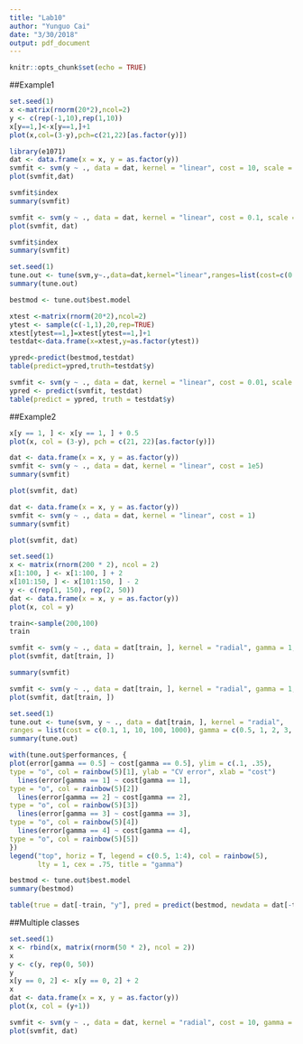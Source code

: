 ```yaml
---
title: "Lab10"
author: "Yunguo Cai"
date: "3/30/2018"
output: pdf_document
---
```


```r
knitr::opts_chunk$set(echo = TRUE)
```

##Example1
```r
set.seed(1)
x <-matrix(rnorm(20*2),ncol=2)
y <- c(rep(-1,10),rep(1,10))
x[y==1,]<-x[y==1,]+1
plot(x,col=(3-y),pch=c(21,22)[as.factor(y)])
```
```r
library(e1071)
dat <- data.frame(x = x, y = as.factor(y))
svmfit <- svm(y ~ ., data = dat, kernel = "linear", cost = 10, scale = FALSE)
plot(svmfit,dat)
```
```r
svmfit$index
summary(svmfit)
```
```r
svmfit <- svm(y ~ ., data = dat, kernel = "linear", cost = 0.1, scale = FALSE)
plot(svmfit, dat)
```
```r
svmfit$index
summary(svmfit)
```
```r
set.seed(1)
tune.out <- tune(svm,y~.,data=dat,kernel="linear",ranges=list(cost=c(0.001,0.01,0.1,1,5,10,100)))
summary(tune.out)
```
```r
bestmod <- tune.out$best.model
```

```r
xtest <-matrix(rnorm(20*2),ncol=2)
ytest <- sample(c(-1,1),20,rep=TRUE)
xtest[ytest==1,]=xtest[ytest==1,]+1
testdat<-data.frame(x=xtest,y=as.factor(ytest))
```

```r
ypred<-predict(bestmod,testdat)
table(predict=ypred,truth=testdat$y)
```
```r
svmfit <- svm(y ~ ., data = dat, kernel = "linear", cost = 0.01, scale = FALSE) 
ypred <- predict(svmfit, testdat)
table(predict = ypred, truth = testdat$y)
```
##Example2
```r
x[y == 1, ] <- x[y == 1, ] + 0.5
plot(x, col = (3-y), pch = c(21, 22)[as.factor(y)])
```

```r
dat <- data.frame(x = x, y = as.factor(y))
svmfit <- svm(y ~ ., data = dat, kernel = "linear", cost = 1e5)
summary(svmfit)
```

```r
plot(svmfit, dat)
```
```r
dat <- data.frame(x = x, y = as.factor(y))
svmfit <- svm(y ~ ., data = dat, kernel = "linear", cost = 1)
summary(svmfit)
```
```r
plot(svmfit, dat)
```
```r
set.seed(1)
x <- matrix(rnorm(200 * 2), ncol = 2) 
x[1:100, ] <- x[1:100, ] + 2
x[101:150, ] <- x[101:150, ] - 2
y <- c(rep(1, 150), rep(2, 50))
dat <- data.frame(x = x, y = as.factor(y))
plot(x, col = y)
```
```r
train<-sample(200,100)
train
```
```r
svmfit <- svm(y ~ ., data = dat[train, ], kernel = "radial", gamma = 1, cost = 1) 
plot(svmfit, dat[train, ])
```
```r
summary(svmfit)
```
```r
svmfit <- svm(y ~ ., data = dat[train, ], kernel = "radial", gamma = 1, cost = 1e5) 
plot(svmfit, dat[train, ])
```
```r
set.seed(1)
tune.out <- tune(svm, y ~ ., data = dat[train, ], kernel = "radial",
ranges = list(cost = c(0.1, 1, 10, 100, 1000), gamma = c(0.5, 1, 2, 3, 4)))
summary(tune.out)
```
```r
with(tune.out$performances, {
plot(error[gamma == 0.5] ~ cost[gamma == 0.5], ylim = c(.1, .35),
type = "o", col = rainbow(5)[1], ylab = "CV error", xlab = "cost")
  lines(error[gamma == 1] ~ cost[gamma == 1],
type = "o", col = rainbow(5)[2]) 
  lines(error[gamma == 2] ~ cost[gamma == 2],
type = "o", col = rainbow(5)[3]) 
  lines(error[gamma == 3] ~ cost[gamma == 3],
type = "o", col = rainbow(5)[4]) 
  lines(error[gamma == 4] ~ cost[gamma == 4],
type = "o", col = rainbow(5)[5])
})
legend("top", horiz = T, legend = c(0.5, 1:4), col = rainbow(5),
       lty = 1, cex = .75, title = "gamma")
```
```r
bestmod <- tune.out$best.model 
summary(bestmod)
```
```r
table(true = dat[-train, "y"], pred = predict(bestmod, newdata = dat[-train, ]))
```
##Multiple classes
```r
set.seed(1)
x <- rbind(x, matrix(rnorm(50 * 2), ncol = 2)) 
x
y <- c(y, rep(0, 50))
y
x[y == 0, 2] <- x[y == 0, 2] + 2
x
dat <- data.frame(x = x, y = as.factor(y)) 
plot(x, col = (y+1))
```
```r
svmfit <- svm(y ~ ., data = dat, kernel = "radial", cost = 10, gamma = 1) 
plot(svmfit, dat)
```

